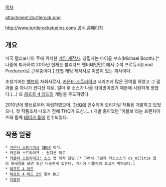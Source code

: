 [[목차]]

attachment:/turtlerock.png

[[http://www.turtlerockstudios.com/ 공식 홈페이지]]

== 개요 ==
미국 캘리포니아 주에 위치한 [[게임 제작사]]. 창립자는 마이클 부스(Michael Booth).[* 나중에 퇴사하여 2015년 현재는 블리자드 엔터테인먼트에서 수석 프로듀서(Lead Producer)로 근무중이다.] [[FPS]] 게임 제작사로 이름이 있는 회사이다.

초창기에는 [[밸브 코퍼레이션|밸브]]의 자회사로서, [[카운터 스트라이크]] 시리즈에 많은 관여를 하였고 그 결과물 중 하나가 컨디션 제로. 얼마 후 소스가 나올 타이밍이었기 때문에 시원하게 망했다.(...) 또 [[레프트 4 데드]]의 개발을 주도하였다.

2010년에 밸브로부터 독립하였으며, [[THQ]]에 인수되어 오리지널 작품을 개발하고 있었으나, 첫 작품조차 나오기 전에 THQ가 도산.(...) 개발 중이었던 '이볼브'라는 프랜차이즈와 함께 [[테이크 투]]에 인수되었다.

== 작품 일람 ==
 * [[카운터 스트라이크]] [[XBOX]] 이식.
 * 카운터 스트라이크 : 컨디션 제로
 * [[카운터 스트라이크: 소스]] 맵 제작 담당.[* 그래서 그런지 카스소스의 cs_militia 맵의 뒷배경을 보면 헛간 비슷한게 있는데, 거기에 터틀락의 로고가 박혀있다.]
 * [[레프트 4 데드]]
 * [[레프트 4 데드 2]]의 일부 DLC
 * [[이볼브]]

